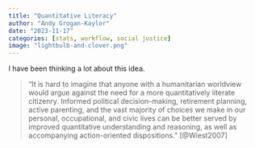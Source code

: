 ```yaml
---
title: "Quantitative Literacy"
author: "Andy Grogan-Kaylor"
date: "2023-11-17"
categories: [stats, workflow, social justice]
image: "lightbulb-and-clover.png"
---
```


I have been thinking a lot about this idea.

> "It is hard to imagine that anyone with a humanitarian worldview would argue against the need for a more quantitatively literate citizenry. Informed political decision-making, retirement planning, active parenting, and the vast majority of choices we make in our personal, occupational, and civic lives can be better served by improved quantitative understanding and reasoning, as well as accompanying action-oriented dispositions." [@Wiest2007]



